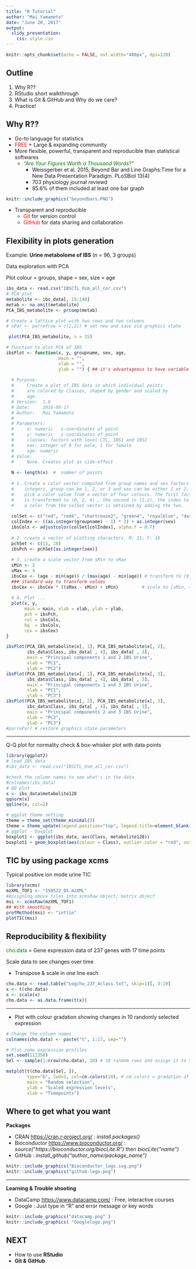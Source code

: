 ```yaml
---
title: "R Tutorial"
author: "Mai Yamamoto"
date: "June 20, 2017"
output:
  slidy_presentation:
    css: style.css
---
```


```r
knitr::opts_chunk$set(echo = FALSE, out.width="400px", dpi=120)
```

## Outline

1. Why R??
2. RStudio short walkthrough 
3. What is Git & GitHub and Why do we care?
4. Practice! 

## Why R??

- Go-to language for statistics 
- <span style="color:red">FREE</span> + Large & expanding community 
- More flexible, powerful, transparent and reproducible than statistical softwares
  + *<span style="color:green">"Are Your Figures Worth a Thousand Words?"</span>*
    + Weissgerber et al. 2015, Beyond Bar and Line Graphs:Time for a New Data Presentation Paradigm. PLoSBiol 13(4)
    + 703 physiology journal reviewd 
    + 85.6% of them included at least one bar graph

```r
knitr::include_graphics("beyondbars.PNG")
```

  + Transparent and reproducible 
    + <span style="color:red">Git</span> for version control 
    + <span style="color:red">GitHub</span> for data sharing and collaboration

## Flexibility in plots generation
Example: **Urine metabolome of IBS** (n = 96, 3 groups)

Data exploration with PCA

Plot colour = groups, shape = sex, size = age

```r
ibs_data <- read.csv("IBSCTL_Osm_all_cor.csv")
# PCA plot
metabolite <- ibs_data[, 15:148]
metab <- na.omit(metabolite)
PCA_IBS_metabolite <- prcomp(metab)

# Create a lattice plot with two rows and two columns
# oPar <- par(mfrow = c(2,2)) # set new and save old graphics state

 plot(PCA_IBS_metabolite, n = 15)

# Function to plot PCA of IBS
ibsPlot <- function(x, y, groupname, sex, age,
                    main = "",
                    xlab = "",
                    ylab = "") { ## it's advantageous to have variable names same as how you name variables normally
  
  # Purpose:
  #     Create a plot of IBS data in which individual points
  #     are colored by classes, shaped by gender and scaled by
  #     age.
  # Version:  1.0
  # Date:     2016-06-17
  # Author:   Mai Yamamoto
  #
  # Parameters:
  #     x: numeric   x-coordinates of point
  #     y: numeric   y-coordinates of point
  #     classes: factors with level CTL, IBS1 and IBS2
  #     sex: integer of 0 for male, 1 for female
  #     age: numeric
  # Value:
  #     None. Creates plot as side-effect
  
  N <- length(x)  #  number of points
  
  # 1. Create a color vector computed from group names and sex factors. Taken as
  #    integers, group can be 1, 2, or 3 and sex can be either 1 or 2. We use this to
  #    pick a color value from a vector of four colours. The first factor
  #    is transformed to (0, 2, 4) , the second is (1,2), the index to get
  #    a color from the colSet vector is obtained by adding the two.
  
  colSet <- c("red", "red4", "chartreuse2", "green4", "royalblue", "darkblue")
  colIndex <- ((as.integer(groupname) - 1) * 2) + as.integer(sex)
  ibsCols <- adjustcolor(colSet[colIndex], alpha.f = 0.7)
  
  # 2. create a vector of plotting characters. M: 15; F: 16
  pchSet <- c(15, 16)
  ibsPch <- pchSet[as.integer(sex)]
  
  # 3. create a scale vector from sMin to sMax
  sMin <- 2
  sMax <- 4
  ibsCex <- (age - min(age)) / (max(age) - min(age)) # transform to [0, 1]
  ### standard way to transform values
  ibsCex <- ibsCex * ((sMax - sMin) + sMin)         # scale to [sMin, sMax]
  
  # 4. Plot ...
  plot(x, y,
       main = main, xlab = xlab, ylab = ylab,
       pch = ibsPch,
       col = ibsCols,
       bg  = ibsCols,
       cex = ibsCex)
}

ibsPlot(PCA_IBS_metabolite$x[, 1], PCA_IBS_metabolite$x[, 2],
        ibs_data$Class, ibs_data[ , 4], ibs_data[ , 3],
        main = "Principal components 1 and 2 IBS Urine",
        xlab = "PC1",
        ylab = "PC2")
ibsPlot(PCA_IBS_metabolite$x[, 1], PCA_IBS_metabolite$x[, 3],
        ibs_data$Class, ibs_data[ , 4], ibs_data[ , 3],
        main = "Principal components 1 and 3 IBS Urine",
        xlab = "PC1",
        ylab = "PC3")
ibsPlot(PCA_IBS_metabolite$x[, 2], PCA_IBS_metabolite$x[, 3],
        ibs_data$Class, ibs_data[ , 4], ibs_data[ , 3],
        main = "Principal components 2 and 3 IBS Urine",
        xlab = "PC2",
        ylab = "PC3")
#par(oPar) # restore graphics state parameters
```

***

Q-Q plot for normality check & box-whisker plot with data points

```r

library(ggplot2)
# load IBS data
#ibs_data <- read.csv("IBSCTL_Osm_all_cor.csv")

#check the column names to see what's in the data
#colnames(ibs_data)
# QQ plot
x <- ibs_data$metabolite128
qqnorm(x)
qqline(x, col=2)

# ggplot theme setting
theme = theme_set(theme_minimal())
theme = theme_update(legend.position="top", legend.title=element_blank(), panel.grid.major.x=element_blank())
# ggplot - boxplot
boxplot1 <- ggplot(ibs_data, aes(Class, metabolite128))
boxplot1 + geom_boxplot(aes(colour = Class), outlier.color = "red", outlier.size = 2) + geom_jitter(aes(alpha = 5), width = 0.1)
```


## TIC by using package xcms 
Typical positive ion mode urine TIC

```r

library(xcms)
mzXML_TOF1 <- "150522_05.mzXML"
#Assigning above files into xcmsRaw object; matrix object
msi <- xcmsRaw(mzXML_TOF1)
## With smoothing
profMethod(msi) <- "intlin"
plotTIC(msi)

```

## Reproducibility & flexibility 

<span style="color:green">cho.data</span> = Gene expression data of 237 genes with 17 time points

Scale data to see changes over time

- Transpose & scale in one line each

```r
cho.data <- read.table("Logcho_237_4class.txt", skip=1)[, 3:19]
x <- t(cho.data)
x <- scale(x)
cho.data <- as.data.frame(t(x))
```

***

- Plot with colour gradation showing changes in 10 randomly selected expression 

```r

# Change the column names
colnames(cho.data) <- paste("t", 1:17, sep="")

# Plot some expression profiles
set.seed(112358)
Sel <- sample(1:nrow(cho.data), 10) # 10 random rows and assign it to Sel

matplot(t(cho.data[Sel, ]),
        type="b", lwd=2, col=cm.colors(10), # cm.colors = gradation of cyan to madenta
        main = "Random selection",
        ylab = "Scaled expression levels",
        xlab = "Timepoints")
```

## Where to get what you want 

**Packages**

- CRAN <https://cran.r-project.org/> : *install.packages()*
- Bioconductor <https://www.bioconductor.org/> : *source("https://bioconductor.org/biocLite.R")* then *biocLite("name")*
- GitHub : *install_github("author_name/package_name")*

```r
knitr::include_graphics("Bioconductor_logo.svg.png")
knitr::include_graphics("github-logo.png")
```

***

**Learning & Trouble shooting**

- DataCamp <https://www.datacamp.com/> : Free, interactive courses 
- Google : Just type in "R" and error message or key words

```r
knitr::include_graphics("datacamp.png" )
knitr::include_graphics( "Googlelogo.png")
```

## NEXT

- How to use **RStudio** 
- **Git & GitHub**

